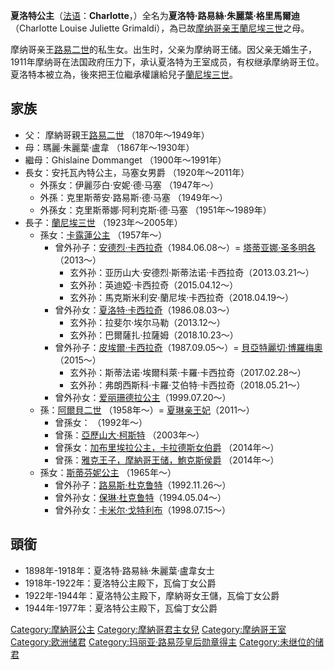 {{NoteTA
|1=zh-cn:卡罗琳; zh-tw:卡洛琳; zh-hk:卡露蓮
}}
{{Infobox royalty
|name = 夏洛特公主
|image = Princess Charlotte, Duchess of Valentinois.jpg
|title = 瓦倫丁女公爵
|succession = 摩納哥女王儲
|reign = 1922年5月28日-1944年5月30日
|predecessor = [[路易二世_(摩纳哥)|路易王子]]
|successor = 蘭尼埃王子
|succession1 = 瓦倫丁女公爵
|reign1 = 1919年5月16日-1977年11月15日<br>（{{age in years and days|1919|5|16|1977|11|15|age=no}}）
|predecessor1 = 阿爾伯特王子
|successor1 = 蘭尼埃王子
|father = 摩納哥親王[[路易二世_(摩纳哥)|路易二世]]
|mother = 瑪麗·朱麗葉·盧韋
|full name=夏洛特·路易絲·朱麗葉·格里馬爾迪<br>Charlotte Louise Juliette Grimaldi
|spouse = {{marriage|[[皮埃爾·德·波利尼亞克|皮埃爾·德·波利尼亞克]]|1920|1933|reason=divorced}}
|issue = [[安托瓦內特郡主_(摩納哥)|安托瓦內特郡主]]<br>[[蘭尼埃三世|蘭尼埃三世]]
|birth_date = {{birth date|1898|9|30}}
|birth_place ={{flagicon|France}}[[法属阿尔及利亚|法属阿尔及利亚]][[君士坦丁_(阿尔及利亚)|君士坦丁]]
|death_date = {{death date and age|1977|11|15|1898|9|30}}
|death_place = {{FRA}}[[巴黎|巴黎]]
}}

'''夏洛特公主'''（[[法语|法语]]：'''Charlotte'''，{{bd|1898年|9月30日|1977年|11月15日|catIdx=Charlotte}}）全名为'''夏洛特·路易絲·朱麗葉·格里馬爾迪'''（Charlotte Louise Juliette Grimaldi），為已故[[摩纳哥|摩纳哥]][[摩纳哥统治者列表|亲王]][[蘭尼埃三世|蘭尼埃三世]]之母。

摩纳哥亲王[[路易二世_(摩纳哥)|路易二世]]的私生女。出生时，父亲为摩纳哥王储。因父亲无婚生子，1911年摩纳哥在法国政府压力下，承认夏洛特为王室成员，有权继承摩纳哥王位。夏洛特本被立為{{link-fr|摩納哥王儲|Prince héréditaire de Monaco|摩納哥女王儲}}，後來把王位繼承權讓給兒子[[蘭尼埃三世|蘭尼埃三世]]。

==家族==
*父： 摩納哥親王[[路易二世_(摩纳哥)|路易二世]] （1870年～1949年）
*母：瑪麗·朱麗葉·盧韋 （1867年～1930年）
*繼母：Ghislaine Dommanget （1900年～1991年）
*長女：安托瓦內特公主，马塞女男爵 （1920年～2011年）
**外孫女：伊麗莎白·安妮·德·马塞 （1947年～）
**外孫：克里斯蒂安·路易斯·德·马塞 （1949年～）
**外孫女：克里斯蒂娜·阿利克斯·德·马塞 （1951年～1989年）
*長子：[[蘭尼埃三世|蘭尼埃三世]] （1923年～2005年）
**孫女：[[卡露蓮_(漢諾威王妃)|卡露蓮公主]] （1957年～）
***曾外孙子：[[安德烈·卡西拉奇|安德烈·卡西拉奇]]（1984.06.08～）= [[塔蒂亚娜·圣多明各|塔蒂亚娜·圣多明各]]（2013～）
****玄外孙：亚历山大·安德烈·斯蒂法诺·卡西拉奇（2013.03.21～）
****玄外孙：英迪婭·卡西拉奇（2015.04.12～）
****玄外孙：馬克斯米利安·蘭尼埃·卡西拉奇（2018.04.19～）
***曾外孙女：[[夏洛特·卡西拉奇|夏洛特·卡西拉奇]]（1986.08.03～）
****玄外孙：拉斐尔·埃尔马勒（2013.12～）   
****玄外孙：巴爾薩扎·拉薩姆（2018.10.23～）
***曾外孙子：[[皮埃爾·卡西拉奇|皮埃爾·卡西拉奇]]（1987.09.05～）= [[貝亞特麗切·博羅梅奧|貝亞特麗切·博羅梅奧]]（2015～）
****玄外孙：斯蒂法诺·埃爾科萊·卡羅·卡西拉奇（2017.02.28～）
****玄外孙：弗朗西斯科·卡羅·艾伯特·卡西拉奇（2018.05.21～）
***曾外孙女：[[愛麗珊德拉_(漢諾威公主)|爱丽珊德拉公主]]（1999.07.20～）
**孫：[[阿尔贝二世_(摩纳哥)|阿爾貝二世]] （1958年～）= [[夏琳·維德士托|夏琳亲王妃]]（2011～）
***曾孫女：{{link-en|贾思敏·格蕾丝·格里马尔迪|Jazmin Grace Grimaldi}}  （1992年～）
***曾孫：[[亞歷山大·柯斯特|亞歷山大·柯斯特]] （2003年～）
***曾孫女：[[加布里埃拉公主_(摩纳哥)|加布里埃拉公主，卡拉德斯女伯爵]] （2014年～）
***曾孫：[[雅克王子_(摩纳哥)|雅克王子，摩納哥王储，鮑克斯侯爵]] （2014年～）
**孫女：[[斯蒂芬妮_(摩纳哥)|斯蒂芬妮公主]] （1965年～）
***曾外孙子：[[路易斯·杜克鲁特|路易斯·杜克鲁特]]（1992.11.26～）
***曾外孙女：[[保琳·杜克鲁特|保琳·杜克鲁特]]（1994.05.04～）
***曾外孙女：[[卡米尔·戈特利布|卡米尔·戈特利布]]（1998.07.15～）

==頭銜==
*1898年-1918年：夏洛特·路易絲·朱麗葉·盧韋女士
*1918年-1922年：夏洛特公主殿下，瓦倫丁女公爵
*1922年-1944年：夏洛特公主殿下，摩納哥女王儲，瓦倫丁女公爵
*1944年-1977年：夏洛特公主殿下，瓦倫丁女公爵

{{DEFAULTSORT: Charlotte}}
[[Category:摩納哥公主|Category:摩納哥公主]]
[[Category:摩納哥君主女兒|Category:摩納哥君主女兒]]
[[Category:摩纳哥王室|Category:摩纳哥王室]]
[[Category:欧洲储君|Category:欧洲储君]]
[[Category:玛丽亚·路易莎皇后勋章得主|Category:玛丽亚·路易莎皇后勋章得主]]
[[Category:未继位的储君|Category:未继位的储君]]
{{Authority control}}